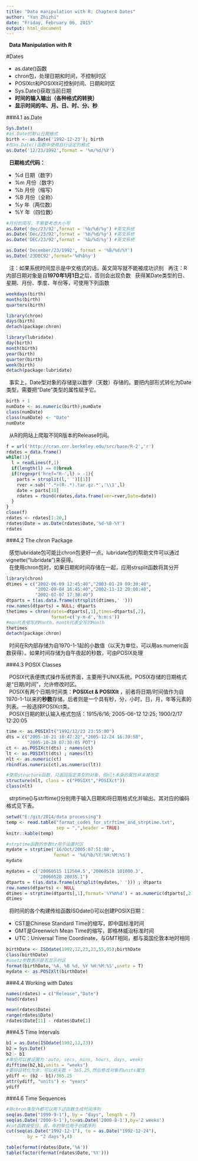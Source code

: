 ```yaml
---
title: "Data manipulation with R: Chapter4 Dates"
author: "Yan Zhizhi"
date: "Friday, February 06, 2015"
output: html_document
---
```


\  **Data Manipulation with R**

#Dates

- as.date()函数
- chron包，处理日期和时间，不控制时区
- POSIXct和POSIXlt可控制时间、日期和时区
- Sys.Date()获取当前日期
- **时间的输入输出（各种格式的转换）**
- **显示时间的年、月、日、时、分、秒**

###4.1 as.Date

```r
Sys.Date()
#as.Date的默认日期格式
birth <- as.Date('1992-12-23'); birth
#在as.Date()函数中使用自行设定的格式
as.Date('12/23/1992',format = '%m/%d/%Y')
```

\  **日期格式代码：**

- %d 日期（数字）
- %m 月份（数字）
- %b 月份（缩写）
- %B 月份（全称）
- %y 年（两位数）
- %Y 年（四位数）

```r
#月份的简写，不需要考虑大小写
as.Date('dec/23/92',format = '%b/%d/%y') #英文系统
as.Date('Dec/23/92',format = '%b/%d/%y') #英文系统
as.Date('DEC/23/92',format = '%b/%d/%y') #英文系统 

as.Date('December/23/1992', format = '%B/%d/%Y')
as.Date('23DEC92',format='%d%b%y')
```

\  注：如果系统时间显示是中文格式的话，英文简写就不能被成功识别
\  再注：R内部日期对象是自**1970年1月1日**之后，否则会出现负数
\  获得某Date类型的日、星期、月份、季度、年份等，可使用下列函数

```r
weekdays(birth)
months(birth)
quarters(birth)

library(chron)
days(birth)
detach(package:chron)

library(lubridate)
day(birth)
month(birth)
year(birth)
quarter(birth)
week(birth)
detach(package:lubridate)
```

\  事实上，Date型对象的存储是以数字（天数）存储的。要把内部形式转化为Date类型，需要把"Date"类型的属性赋予它。

```r
birth + 1
numDate <- as.numeric(birth);numDate
class(numDate)
class(numDate) <- "Date"
numDate
```

\    从R的网站上爬取不同R版本的Release时间。  

```r
f = url('http://cran.cnr.berkeley.edu/src/base/R-2','r')
rdates = data.frame()
while(1){
  l = readLines(f,1)
  if(length(l) == 0)break
  if(regexpr('href="R-',l) > -1){
    parts = strsplit(l,' ')[[1]]
    rver = sub('^.*>(R-.*).tar.gz.*','\\1',l)
    date = parts[18]
    rdates = rbind(rdates,data.frame(ver=rver,Date=date))
  }
}
close(f)
rdates <- rdates[1:20,]
rdates$Date = as.Date(rdates$Date,'%d-%B-%Y')
rdates
```


###4.2 The chron Package

\  感觉lubridate包可能比chron包更好一点。lubridate包的帮助文件可以通过vignette("lubridate")来获得。  
\  在使用chron包时，如果日期和时间存储在一起，应用strsplit函数将其分开  


```r
library(chron)
dtimes = c("2002-06-09 12:45:40","2003-01-29 09:30:40",
           "2002-09-04 16:45:40","2002-11-13 20:00:40",
           "2002-07-07 17:30:40")
dtparts = t(as.data.frame(strsplit(dtimes,' ')))
row.names(dtparts) = NULL; dtparts
thetimes = chron(dates=dtparts[,1],times=dtparts[,2],
                 format=c('y-m-d','h:m:s'))
#mon代表缩写的Month，month代表全写的Month
thetimes
detach(package:chron)
```

\  时间在R内部存储为自1970-1-1起的小数值（以天为单位，可以用as.numeric函数获得）。如果时间存储为自午夜起的秒数，可由POSIX处理

###4.3 POSIX Classes

\  POSIX代表便携式操作系统界面，主要用于UNIX系统。POSIX存储的日期格式是“日期/时间”，允许修改时区。  
\  POSIX有两个日期/时间类：**POSIXct & POSIXlt** ，前者将日期/时间值作为自1970-1-1以来的**秒数**存储，后者则是一个具有秒，分，小时，日，月，年等元素的列表。一般选择POSIXct类。  
\  POSIX日期的默认输入格式包括：1915/6/16; 2005-06-12 12:25; 1900/2/17 12:20:05   

```r
time <- as.POSIXlt("1992/12/23 23:55:00")
dts = c("2005-10-21 18:47:22","2005-12-24 16:39:58",
        "2005-10-28 07:30:05 PDT")
ct <- as.POSIXct(dts) ; names(ct)
lt <- as.POSIXlt(dts) ; names(lt)
nlt <- as.numeric(ct)
rbind(as.numeric(ct),as.numeric(lt))

#使用structure函数，只返回指定类型的对象，但nlt本身的属性并未被改变
structure(nlt, class = c("POSIXt","POSIXct"))
class(nlt)
```

\  strptime()与strftime()分别用于输入日期和将日期格式化并输出。其对应的编码格式见下表。  

```r
setwd("E:/git/2014/data processing")
temp <- read.table("format_codes_for_strftime_and_strptime.txt",
                   sep = ",",header = TRUE)
knitr::kable(temp)
```

```r
#strptime函数的参数tz用于设置时区
mydate = strptime('16/Oct/2005:07:51:00',
                  format = '%d/%b/%Y:%H:%M:%S')
mydate

mydates = c('20060515 112504.5','20060518 101000.3',
            '20060520 20035.1')
dtparts = t(as.data.frame(strsplit(mydates,' '))) ; dtparts
row.names(dtparts) <- NULL
dtimes = strptime(dtparts[,1],format='%Y%m%d') + as.numeric(dtparts[,2])
dtimes
```

\    将时间的各个构建传给函数ISOdate()可以创建POSIX日期：

- CST是Chinese Standard Time的缩写，即中国标准时间
- GMT是Greenwich Mean Time的缩写，即格林威治标准时间  
- UTC：Universal Time Coordinate，与GMT相同，都与英国伦敦本地时相同  

```r
birthDate <- ISOdate(1992,12,23,23,55,05);birthDate
class(birthDate)
#usetz参数表示是否显示时区
format(birthDate,'%A, %B %d, %Y %H:%M:%S',usetz = T)
mydate <- as.POSIXlt(birthDate)
```

###4.4 Working with Dates

```r
names(rdates) = c("Release","Date")
head(rdates)

mean(rdates$Date)
range(rdates$Date)
rdates$Date[11] - rdates$Date[1]
```

###4.5 Time Intervals

```r
b1 = as.Date(ISOdate(1992,12,23))
b2 = Sys.Date()
b2 - b1
#单位可以被设置为：auto, secs, mins, hours, days, weeks
difftime(b2,b1,units = "weeks")
#要将日转化为年，可以把天数 ÷ 365.25,然后修改对象的units属性
ydiff <- (b2 - b1)/365.25
attr(ydiff, "units") <- "years"
ydiff
```

###4.6 Time Sequences

```r
#除chron类型外都可以用下述函数生成时间序列
seq(as.Date("1999-9-1"), by = "days", length = 7)
seq(as.Date('2000-6-1'),to=as.Date('2000-8-1'),by='2 weeks')
#cut函数接受日，周，年的单位用于创建序列
cut(seq(as.Date("1992-12-1"), to = as.Date("1992-12-24"),
        by = "2 days"),4)

table(format(rdates$Date,'%A'))
table(factor(format(rdates$Date,'%Y')))
```
